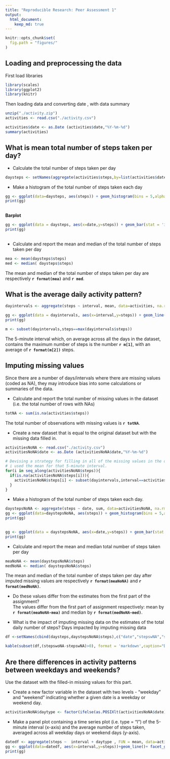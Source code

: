 ```yaml
---
title: "Reproducible Research: Peer Assessment 1"
output:
  html_document:
    keep_md: true
---
```


```r
knitr::opts_chunk$set(
  fig.path = "figures/"
)
```

## Loading and preprocessing the data

First load libraries
```r
library(scales)
library(ggplot2)
library(knitr)
```

Then loading data and converting date , with data summary
```r
unzip("./activity.zip")
activities <- read.csv("./activity.csv")

activities$date <- as.Date (activities$date,"%Y-%m-%d")
summary(activities)

```



## What is mean total number of steps taken per day?

* Calculate the total number of steps taken per day
```r
daysteps <- setNames(aggregate(activities$steps,by=list(activities$date),sum,na.rm=T),c("date","steps"))
```

*  Make a histogram of the total number of steps taken each day  
```r
gg <- ggplot(data=daysteps, aes(steps)) + geom_histogram(bins = 5,alpha=.5,col="white") + labs(title = "Histogram - Total daily number of steps")
print(gg)
                                                              
```

**Barplot**
```r
gg <- ggplot(data = daysteps, aes(x=date,y=steps)) + geom_bar(stat = 'identity') + scale_x_date(date_breaks = '1 week',date_labels = "%b %d") + labs(title = "Barplot - Total daily number of steps")
print(gg)
                                                              
```


* Calculate and report the mean and median of the total number of steps taken per day
```r
mea <- mean(daysteps$steps)
med <- median( daysteps$steps)

```
The mean and median of the total number of steps taken per day are respectively **`r format(mea)`** and **`r med`**.

## What is the average daily activity pattern?

```r
dayintervals <- aggregate(steps ~ interval, mean, data=activities, na.rm=T)

gg <- ggplot(data = dayintervals, aes(x=interval,y=steps)) + geom_line() + labs(title = "average daily activity pattern - steps per interval")
print(gg)

```


```r
m <- subset(dayintervals,steps==max(dayintervals$steps))
```
The 5-minute interval which, on average across all the days in the dataset, contains the maximum number of steps is the number **`r m[1]`**, with an average of **`r format(m[2])`** steps.

## Imputing missing values
Since there are a number of days/intervals where there are missing values (coded as NA), they  may introduce bias into some calculations or summaries of the data.

* Calculate and report the total number of missing values in the dataset (i.e. the total number of rows with NAs)
```r
totNA <- sum(is.na(activities$steps))
```
The total number of observations with missing values is **`r totNA `**.

* Create a new dataset that is equal to the original dataset but with the missing data filled in.
```r
activitiesNoNA <- read.csv("./activity.csv")
activitiesNoNA$date <- as.Date (activitiesNoNA$date,"%Y-%m-%d")

# Devising a strategy for filling in all of the missing values in the dataset,
# i used the mean for that 5-minute interval.
for(i in seq_along(activitiesNoNA$steps)){
  if(is.na(activitiesNoNA$steps[i])){
    activitiesNoNA$steps[i] <- subset(dayintervals,interval==activitiesNoNA$interval[i])[,2]
  }
}
```

* Make a histogram of the total number of steps taken each day.  
```r
daystepsNoNA <- aggregate(steps ~ date, sum, data=activitiesNoNA, na.rm=T)
gg <- ggplot(data=daystepsNoNA, aes(steps)) + geom_histogram(bins = 5,alpha=.5,col="white") + labs(title = "Histogram - Total daily number of steps ")
print(gg)
                                                              
```

```r
gg <- ggplot(data = daystepsNoNA, aes(x=date,y=steps)) + geom_bar(stat = 'identity') + scale_x_date(date_breaks = '1 week',date_labels = "%b %d") + labs(title = "Barplot - Total daily number of steps - with imputed values")
print(gg)
```

* Calculate and report the mean and median total number of steps taken per day
```r
meaNoNA <- mean(daystepsNoNA$steps)
medNoNA <- median( daystepsNoNA$steps)

```
The mean and median of the total number of steps taken per day after imputed missing values are respectively **`r format(meaNoNA)`** and **`r format(medNoNA)`**.

* Do these values differ from the estimates from the first part of the assignment?  
The values differ from the first part of assignment respectively: mean by **`r format(meaNoNA-mea)`** and median by **`r format(medNoNA-med)`**.


* What is the impact of imputing missing data on the estimates of the total daily number of steps?
Days impacted by imputing missing data  
```r
df <-setNames(cbind(daysteps,daystepsNoNA$steps),c("date","stepswNA","stepswoNA")) 

kable(subset(df,(stepswoNA-stepswNA)>0), format = 'markdown',caption="Days impacted by imputing missing data",col.names = c("date","total steps with NA","total steps after imputing missing data")) 
```

## Are there differences in activity patterns between weekdays and weekends?

Use the dataset with the filled-in missing values for this part.

* Create a new factor variable in the dataset with two levels - "weekday" and "weekend" indicating whether a given date is a weekday or weekend day.

```r
activitiesNoNA$daytype <- factor(ifelse(as.POSIXlt(activitiesNoNA$date)$wday %in% c(0,6),"weekend","weekday"))
```

* Make a panel plot containing a time series plot (i.e. type = "l") of the 5-minute interval (x-axis) and the average number of steps taken, averaged across all weekday days or weekend days (y-axis). 

```r
datedf <- aggregate(steps ~  interval + daytype , FUN = mean, data=activitiesNoNA)
gg <- ggplot(data=datedf, aes(x=interval,y=steps))+geom_line()+ facet_grid(daytype~.)
print(gg)

```
